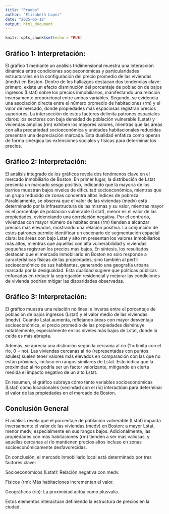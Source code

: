 ---
title: "Prueba"
author: "Elizabeth Lopez"
date: "2025-06-18"
output: html_document
---

```{r setup, include=FALSE}
knitr::opts_chunk$set(echo = TRUE)
```

## Gráfico 1: Interpretación: 

El gráfico 1 mediante un análisis tridimensional muestra una interacción dinámica entre condiciones socioeconómicas y particularidades estructurales en la configuración del precio promedio de las viviendas (medv) en Boston. Dentro de los hallazgos destacan dos tendencias clave: primero, existe un efecto disminución del porcentaje de población de bajos ingresos (Lstat) sobre los precios inmobiliarios, manifestando una relación inversamente proporcional entre ambas variables. Segundo, se evidencia una asociación directa entre el número promedio de habitaciones (rm) y el valor de mercado, donde propiedades más espaciosas registran precios superiores.
La intersección de estos factores delimita patrones espaciales claros: los sectores con baja densidad de población vulnerable (Lstat) y viviendas amplias (rm) exhiben los mayores valores, mientras que las áreas con alta precariedad socioeconómica y unidades habitacionales reducidas presentan una depreciación marcada. Esta dualidad enfatiza como operan de forma sinérgica las extensiones sociales y físicas para determinar los precios.

## Gráfico 2: Interpretación:

El análisis integrado de los gráficos revela dos fenómenos clave en el mercado inmobiliario de Boston. En primer lugar, la distribución de Lstat  presenta un marcado sesgo positivo, indicando que la mayoría de los barrios muestran bajos niveles de dificultad socioeconómica, mientras que un grupo reducido de zonas concentra altos índices de pobreza. Paralelamente, se observa que el valor de las viviendas (medv) está determinado por la infraestructura de las mismas y su valor, mientras mayor es el porcentaje de población vulnerable (Lstat), menor es el valor de las propiedades, evidenciando una correlación negativa. Por el contrario, viviendas con mayor número de habitaciones (rm) tienden a alcanzar precios más elevados, mostrando una relación positiva. La conjunción de estos patrones permite identificar un escenario de segmentación espacial clara: las áreas con bajo Lstat y alto rm presentan los valores inmobiliarios más altos, mientras que aquellas con alta vulnerabilidad y viviendas pequeñas registran los precios más bajos.
En síntesis, los resultados destacan que el mercado inmobiliario en Boston no solo responde a características físicas de las propiedades, sino también al perfil socioeconómico de sus habitantes, generando una geografía urbana marcada por la desigualdad. Esta dualidad sugiere que políticas públicas enfocadas en reducir la segregación residencial y mejorar las condiciones de vivienda podrían mitigar las disparidades observadas.

## Gráfico 3: Interpretación:

El gráfico muestra una relación no lineal e inversa entre el porcentaje de población de bajos ingresos (Lstat) y el valor medio de las viviendas (medv). Cuando Lstat aumenta, reflejando áreas con mayor desventaja socioeconómica, el precio promedio de las propiedades disminuye notablemente, especialmente en los niveles más bajos de Lstat, donde la caída es más abrupta.

Además, se aprecia una distinción según la cercanía al río (1 = limita con el río, 0 = no). Las viviendas cercanas al río (representadas con puntos azules) suelen tener valores más elevados en comparación con las que no están próximas, incluso en rangos similares de Lstat. Esto indica que la proximidad al río podría ser un factor valorizante, mitigando en cierta medida el impacto negativo de un alto Lstat.

En resumen, el gráfico subraya cómo tanto variables socioeconómicas (Lstat) como locacionales (vecindad con el río) interactúan para determinar el valor de las propiedades en el mercado de Boston.

## Conclusión General

El análisis revela que el porcentaje de población vulnerable (Lstat) impacta inversamente el valor de las viviendas (medv) en Boston: a mayor Lstat, menor medv, especialmente en sus rangos bajos. Adicionalmente, las propiedades con más habitaciones (rm) tienden a ser más valiosas, y aquellas cercanas al río mantienen precios altos incluso en zonas socioeconómicamente desfavorecidas.

En conclusión, el mercado inmobiliario local está determinado por tres factores clave:

Socioeconómicos (Lstat): Relación negativa con medv.

Físicos (rm): Más habitaciones incrementan el valor.

Geográficos (río): La proximidad actúa como plusvalía.

Estos elementos interactúan definiendo la estructura de precios en la ciudad.

